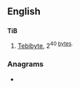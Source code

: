 ==English==

==={{abbreviation}}===
'''TiB'''

# [[tebibyte|Tebibyte]], 2<sup>40</sub> [[byte]]s.

===Anagrams===
* {{alphagram|[[bit#English|bit]]}}